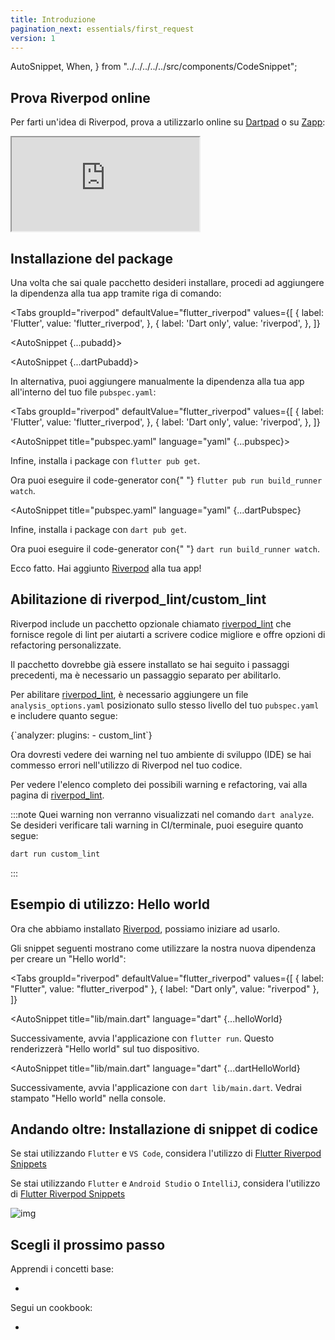 ```yaml
---
title: Introduzione
pagination_next: essentials/first_request
version: 1
---
```


  AutoSnippet,
  When,
} from "../../../../../src/components/CodeSnippet";

## Prova Riverpod online

Per farti un'idea di Riverpod, prova a utilizzarlo online su [Dartpad](https://dartpad.dev/?null_safety=true&id=ef06ab3ce0b822e6cc5db0575248e6e2)
o su [Zapp](https://zapp.run/new):

<iframe
  src="https://zapp.run/edit/zv2060sv306?theme=dark&lazy=false"
  style={{ width: "100%", border: 0, overflow: "hidden", aspectRatio: "1.5" }}
></iframe>

## Installazione del package

Una volta che sai quale pacchetto desideri installare, procedi ad aggiungere la dipendenza alla tua app tramite riga di comando:

<Tabs
  groupId="riverpod"
  defaultValue="flutter_riverpod"
  values={[
    { label: 'Flutter', value: 'flutter_riverpod', },
    { label: 'Dart only', value: 'riverpod', },
  ]}
>
<TabItem value="flutter_riverpod">

<AutoSnippet {...pubadd}></AutoSnippet>

</TabItem>

<TabItem value="riverpod">

<AutoSnippet {...dartPubadd}></AutoSnippet>

</TabItem>

</Tabs>

In alternativa, puoi aggiungere manualmente la dipendenza alla tua app all'interno del tuo file `pubspec.yaml`:

<Tabs
  groupId="riverpod"
  defaultValue="flutter_riverpod"
  values={[
    { label: 'Flutter', value: 'flutter_riverpod', },
    { label: 'Dart only', value: 'riverpod', },
  ]}
>
<TabItem value="flutter_riverpod">

<AutoSnippet title="pubspec.yaml" language="yaml" {...pubspec}></AutoSnippet>

Infine, installa i package con `flutter pub get`.

<When codegen={true}>
  Ora puoi eseguire il code-generator con{" "}
  <code>flutter pub run build_runner watch</code>.
</When>

</TabItem>
<TabItem value="riverpod">

<AutoSnippet
  title="pubspec.yaml"
  language="yaml"
  {...dartPubspec}
></AutoSnippet>

Infine, installa i package con `dart pub get`.

<When codegen={true}>
  Ora puoi eseguire il code-generator con{" "}
  <code>dart run build_runner watch</code>.
</When>

</TabItem>
</Tabs>

Ecco fatto. Hai aggiunto [Riverpod] alla tua app!

## Abilitazione di riverpod_lint/custom_lint

Riverpod include un pacchetto opzionale chiamato [riverpod_lint] 
che fornisce regole di lint per aiutarti a scrivere codice migliore 
e offre opzioni di refactoring personalizzate.

Il pacchetto dovrebbe già essere installato se hai seguito i passaggi precedenti, 
ma è necessario un passaggio separato per abilitarlo.

Per abilitare [riverpod_lint], è necessario aggiungere un file `analysis_options.yaml` 
posizionato sullo stesso livello del tuo `pubspec.yaml` e includere quanto segue:

<CodeBlock language="yaml" title="analysis_options.yaml">
  {`analyzer:
  plugins:
    - custom_lint`}
</CodeBlock>

Ora dovresti vedere dei warning nel tuo ambiente di sviluppo (IDE) se hai commesso errori 
nell'utilizzo di Riverpod nel tuo codice.

Per vedere l'elenco completo dei possibili warning e refactoring, vai alla pagina di [riverpod_lint].

:::note
Quei warning non verranno visualizzati nel comando `dart analyze`.
Se desideri verificare tali warning in CI/terminale, puoi eseguire quanto segue:

```sh
dart run custom_lint
```

:::

## Esempio di utilizzo: Hello world

Ora che abbiamo installato [Riverpod], possiamo iniziare ad usarlo.

Gli snippet seguenti mostrano come utilizzare la nostra nuova dipendenza per creare un "Hello world":

<Tabs
  groupId="riverpod"
  defaultValue="flutter_riverpod"
  values={[
    { label: "Flutter", value: "flutter_riverpod" },
    { label: "Dart only", value: "riverpod" },
  ]}
>
<TabItem value="flutter_riverpod">

<AutoSnippet
  title="lib/main.dart"
  language="dart"
  {...helloWorld}
></AutoSnippet>

Successivamente, avvia l'applicazione con `flutter run`.
Questo renderizzerà "Hello world" sul tuo dispositivo.

</TabItem>
<TabItem value="riverpod">

<AutoSnippet
  title="lib/main.dart"
  language="dart"
  {...dartHelloWorld}
></AutoSnippet>

Successivamente, avvia l'applicazione con `dart lib/main.dart`.
Vedrai stampato "Hello world" nella console.

</TabItem>
</Tabs>

## Andando oltre: Installazione di snippet di codice

Se stai utilizzando `Flutter` e `VS Code`, considera l'utilizzo di [Flutter Riverpod Snippets](https://marketplace.visualstudio.com/items?itemName=robert-brunhage.flutter-riverpod-snippets)

Se stai utilizzando `Flutter` e `Android Studio` o `IntelliJ`, considera l'utilizzo di [Flutter Riverpod Snippets](https://plugins.jetbrains.com/plugin/14641-flutter-riverpod-snippets)

![img](/img/snippets/greetingProvider.gif)

## Scegli il prossimo passo

Apprendi i concetti base:

- <Link documentID="concepts/providers" />

Segui un cookbook:

- <Link documentID="cookbooks/testing" />

[riverpod]: https://github.com/rrousselgit/riverpod
[hooks_riverpod]: https://pub.dev/packages/hooks_riverpod
[flutter_riverpod]: https://pub.dev/packages/flutter_riverpod
[flutter_hooks]: https://github.com/rrousselGit/flutter_hooks
[riverpod_lint]: https://pub.dev/packages/riverpod_lint
